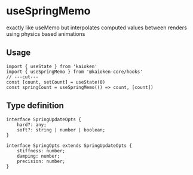 # useSpringMemo
exactly like useMemo but interpolates computed values between renders using physics based animations

## Usage
```tsx twoslash
import { useState } from 'kaioken'
import { useSpringMemo } from '@kaioken-core/hooks'
// ---cut---
const [count, setCount] = useState(0)
const springCount = useSpringMemo(() => count, [count])
```

## Type definition 
```tsx
interface SpringUpdateOpts {
	hard?: any;
	soft?: string | number | boolean;
}

interface SpringOpts extends SpringUpdateOpts {
	stiffness: number;
	damping: number;
	precision: number;
}
```
